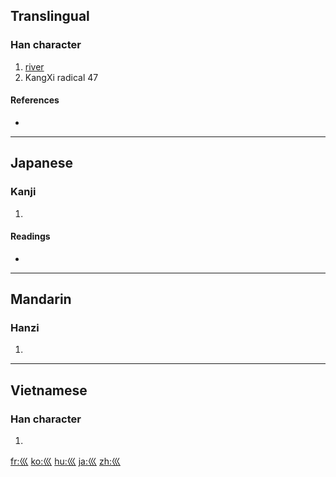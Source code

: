 {{also|川|巜|«}}
==Translingual==
{{stroke order|type=animate}}

===Han character===
{{Han char|rn=47|rad=巛|as=00|sn=3|four=|canj=女女女 (VVV), X女女女 (XVVV)}}

# [[river]]
# KangXi radical 47

====References====
* {{Han ref|kx=0323.180|dkj=08669|dj=0624.030|hdz=21097.080|uh=5DDB|ud=24027}}

----

==Japanese==

===Kanji===
{{ja-kanji|grade=|rs=巛00}}

# {{defn|Japanese|sort=巛00}}

====Readings====
* {{ja-readings|on=[[せん]] (sen)|kun=[[かわ]] (kawa)}}

----

==Mandarin==

===Hanzi===
{{cmn-hanzi|pin=[[chuān]] ([[chuan1]])|wg=ch'uan<sup>1</sup>}}

# {{defn|Mandarin|sort=巛00}}

----

==Vietnamese==

===Han character===
{{vi-hantu|[[xuyên]], [[sào]]|rs=巛00}}

# {{defn|Vietnamese|sort=巛00}}

[[fr:巛]]
[[ko:巛]]
[[hu:巛]]
[[ja:巛]]
[[zh:巛]]